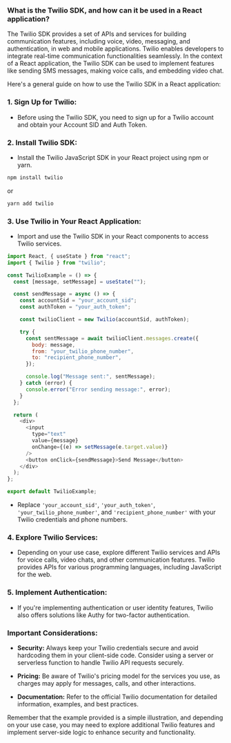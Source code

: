 ### What is the Twilio SDK, and how can it be used in a React application?

The Twilio SDK provides a set of APIs and services for building communication features, including voice, video, messaging, and authentication, in web and mobile applications. Twilio enables developers to integrate real-time communication functionalities seamlessly. In the context of a React application, the Twilio SDK can be used to implement features like sending SMS messages, making voice calls, and embedding video chat.

Here's a general guide on how to use the Twilio SDK in a React application:

### 1. **Sign Up for Twilio:**

- Before using the Twilio SDK, you need to sign up for a Twilio account and obtain your Account SID and Auth Token.

### 2. **Install Twilio SDK:**

- Install the Twilio JavaScript SDK in your React project using npm or yarn.

```bash
npm install twilio
```

or

```bash
yarn add twilio
```

### 3. **Use Twilio in Your React Application:**

- Import and use the Twilio SDK in your React components to access Twilio services.

```javascript
import React, { useState } from "react";
import { Twilio } from "twilio";

const TwilioExample = () => {
  const [message, setMessage] = useState("");

  const sendMessage = async () => {
    const accountSid = "your_account_sid";
    const authToken = "your_auth_token";

    const twilioClient = new Twilio(accountSid, authToken);

    try {
      const sentMessage = await twilioClient.messages.create({
        body: message,
        from: "your_twilio_phone_number",
        to: "recipient_phone_number",
      });

      console.log("Message sent:", sentMessage);
    } catch (error) {
      console.error("Error sending message:", error);
    }
  };

  return (
    <div>
      <input
        type="text"
        value={message}
        onChange={(e) => setMessage(e.target.value)}
      />
      <button onClick={sendMessage}>Send Message</button>
    </div>
  );
};

export default TwilioExample;
```

- Replace `'your_account_sid'`, `'your_auth_token'`, `'your_twilio_phone_number'`, and `'recipient_phone_number'` with your Twilio credentials and phone numbers.

### 4. **Explore Twilio Services:**

- Depending on your use case, explore different Twilio services and APIs for voice calls, video chats, and other communication features. Twilio provides APIs for various programming languages, including JavaScript for the web.

### 5. **Implement Authentication:**

- If you're implementing authentication or user identity features, Twilio also offers solutions like Authy for two-factor authentication.

### Important Considerations:

- **Security:** Always keep your Twilio credentials secure and avoid hardcoding them in your client-side code. Consider using a server or serverless function to handle Twilio API requests securely.
- **Pricing:** Be aware of Twilio's pricing model for the services you use, as charges may apply for messages, calls, and other interactions.

- **Documentation:** Refer to the official Twilio documentation for detailed information, examples, and best practices.

Remember that the example provided is a simple illustration, and depending on your use case, you may need to explore additional Twilio features and implement server-side logic to enhance security and functionality.
